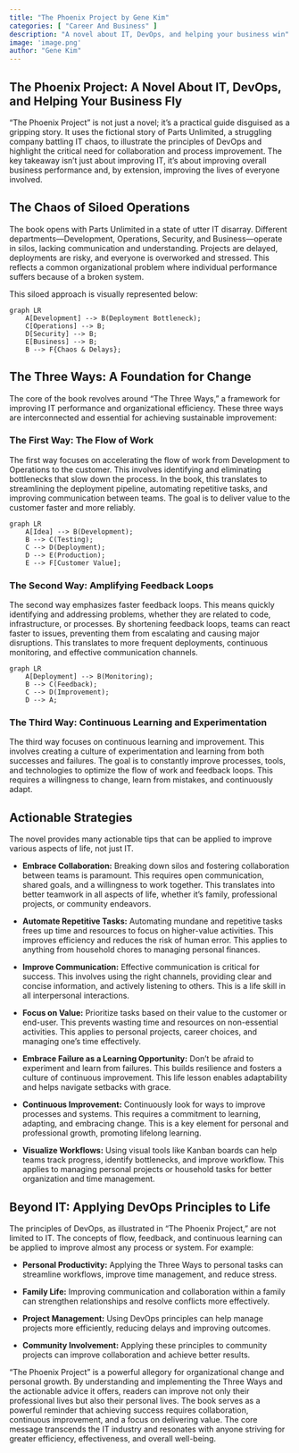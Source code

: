 ```yaml
---
title: "The Phoenix Project by Gene Kim"
categories: [ "Career And Business" ]
description: "A novel about IT, DevOps, and helping your business win"
image: 'image.png'
author: "Gene Kim"
---
```

## The Phoenix Project: A Novel About IT, DevOps, and Helping Your Business Fly

"The Phoenix Project" is not just a novel; it's a practical guide disguised as a gripping story.  It uses the fictional story of Parts Unlimited, a struggling company battling IT chaos, to illustrate the principles of DevOps and highlight the critical need for collaboration and process improvement.  The key takeaway isn't just about improving IT, it's about improving overall business performance and, by extension, improving the lives of everyone involved.

## The Chaos of Siloed Operations

The book opens with Parts Unlimited in a state of utter IT disarray.  Different departments—Development, Operations, Security, and Business—operate in silos, lacking communication and understanding.  Projects are delayed, deployments are risky, and everyone is overworked and stressed. This reflects a common organizational problem where individual performance suffers because of a broken system.  

This siloed approach is visually represented below:

```mermaid
graph LR
    A[Development] --> B(Deployment Bottleneck);
    C[Operations] --> B;
    D[Security] --> B;
    E[Business] --> B;
    B --> F{Chaos & Delays};
```

## The Three Ways: A Foundation for Change

The core of the book revolves around "The Three Ways," a framework for improving IT performance and organizational efficiency. These three ways are interconnected and essential for achieving sustainable improvement:


### The First Way: The Flow of Work

The first way focuses on accelerating the flow of work from Development to Operations to the customer.  This involves identifying and eliminating bottlenecks that slow down the process.  In the book, this translates to streamlining the deployment pipeline, automating repetitive tasks, and improving communication between teams.  The goal is to deliver value to the customer faster and more reliably.

```mermaid
graph LR
    A[Idea] --> B(Development);
    B --> C(Testing);
    C --> D(Deployment);
    D --> E(Production);
    E --> F[Customer Value];
```

### The Second Way: Amplifying Feedback Loops

The second way emphasizes faster feedback loops.  This means quickly identifying and addressing problems, whether they are related to code, infrastructure, or processes.  By shortening feedback loops, teams can react faster to issues, preventing them from escalating and causing major disruptions.  This translates to more frequent deployments, continuous monitoring, and effective communication channels.

```mermaid
graph LR
    A[Deployment] --> B(Monitoring);
    B --> C(Feedback);
    C --> D(Improvement);
    D --> A;
```

### The Third Way: Continuous Learning and Experimentation

The third way focuses on continuous learning and improvement. This involves creating a culture of experimentation and learning from both successes and failures. The goal is to constantly improve processes, tools, and technologies to optimize the flow of work and feedback loops. This requires a willingness to change, learn from mistakes, and continuously adapt.

## Actionable Strategies

The novel provides many actionable tips that can be applied to improve various aspects of life, not just IT.

* **Embrace Collaboration:**  Breaking down silos and fostering collaboration between teams is paramount.  This requires open communication, shared goals, and a willingness to work together. This translates into better teamwork in all aspects of life, whether it's family, professional projects, or community endeavors.


* **Automate Repetitive Tasks:**  Automating mundane and repetitive tasks frees up time and resources to focus on higher-value activities.  This improves efficiency and reduces the risk of human error.  This applies to anything from household chores to managing personal finances.


* **Improve Communication:** Effective communication is critical for success. This involves using the right channels, providing clear and concise information, and actively listening to others. This is a life skill in all interpersonal interactions.


* **Focus on Value:** Prioritize tasks based on their value to the customer or end-user. This prevents wasting time and resources on non-essential activities. This applies to personal projects, career choices, and managing one's time effectively.


* **Embrace Failure as a Learning Opportunity:**  Don't be afraid to experiment and learn from failures. This builds resilience and fosters a culture of continuous improvement. This life lesson enables adaptability and helps navigate setbacks with grace.


* **Continuous Improvement:**  Continuously look for ways to improve processes and systems.  This requires a commitment to learning, adapting, and embracing change. This is a key element for personal and professional growth, promoting lifelong learning.


* **Visualize Workflows:**  Using visual tools like Kanban boards can help teams track progress, identify bottlenecks, and improve workflow.  This applies to managing personal projects or household tasks for better organization and time management.


##  Beyond IT: Applying DevOps Principles to Life

The principles of DevOps, as illustrated in "The Phoenix Project," are not limited to IT.  The concepts of flow, feedback, and continuous learning can be applied to improve almost any process or system.  For example:

* **Personal Productivity:**  Applying the Three Ways to personal tasks can streamline workflows, improve time management, and reduce stress.

* **Family Life:**  Improving communication and collaboration within a family can strengthen relationships and resolve conflicts more effectively.

* **Project Management:**  Using DevOps principles can help manage projects more efficiently, reducing delays and improving outcomes.

* **Community Involvement:**  Applying these principles to community projects can improve collaboration and achieve better results.



"The Phoenix Project" is a powerful allegory for organizational change and personal growth. By understanding and implementing the Three Ways and the actionable advice it offers, readers can improve not only their professional lives but also their personal lives. The book serves as a powerful reminder that achieving success requires collaboration, continuous improvement, and a focus on delivering value.  The core message transcends the IT industry and resonates with anyone striving for greater efficiency, effectiveness, and overall well-being.

